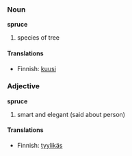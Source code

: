 ===Noun===
'''spruce'''
#species of tree

====Translations====
*Finnish: [[kuusi]]

===Adjective===
'''spruce'''
#smart and elegant (said about person)

====Translations====
*Finnish: [[tyylikäs]]